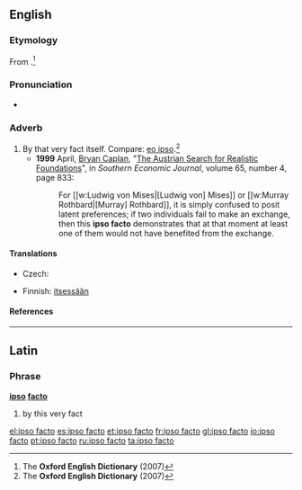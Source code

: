 ==English==

===Etymology===
From {{etyl|la}} {{term|ipso facto|lang=la}}.<ref name="OED-etym&def">The '''Oxford English Dictionary''' (2007)</ref>

===Pronunciation===
* {{a|RP}} {{IPA|/ˈɪpsəʊ ˌfæktəʊ/}}

===Adverb===
{{en-adv|-|head=[[ipso]] [[facto]]}}

# By that very fact itself. Compare: [[eo ipso]].<ref name="OED-etym&def">The '''Oxford English Dictionary''' (2007)</ref>
#* '''1999''' April, [[w:Bryan Caplan|Bryan Caplan]], "[http://www.jstor.org/stable/1061278 The Austrian Search for Realistic Foundations]", in ''Southern Economic Journal'', volume 65, number 4, page 833:
#*: For [[w:Ludwig von Mises|[Ludwig von] Mises]] or [[w:Murray Rothbard|[Murray] Rothbard]], it is simply confused to posit latent preferences; if two individuals fail to make an exchange, then this '''ipso facto''' demonstrates that at that moment at least one of them would not have benefited from the exchange.

====Translations====
{{trans-top|By that fact}}
* Czech: {{t|cs|samo o sobě}}
{{trans-mid}}
* Finnish: [[itsessään]]
{{trans-bottom}}

====References====
<references/>

----

==Latin==

===Phrase===
'''[[ipso]] [[facto]]'''

# by this very fact

[[el:ipso facto]]
[[es:ipso facto]]
[[et:ipso facto]]
[[fr:ipso facto]]
[[gl:ipso facto]]
[[io:ipso facto]]
[[pt:ipso facto]]
[[ru:ipso facto]]
[[ta:ipso facto]]